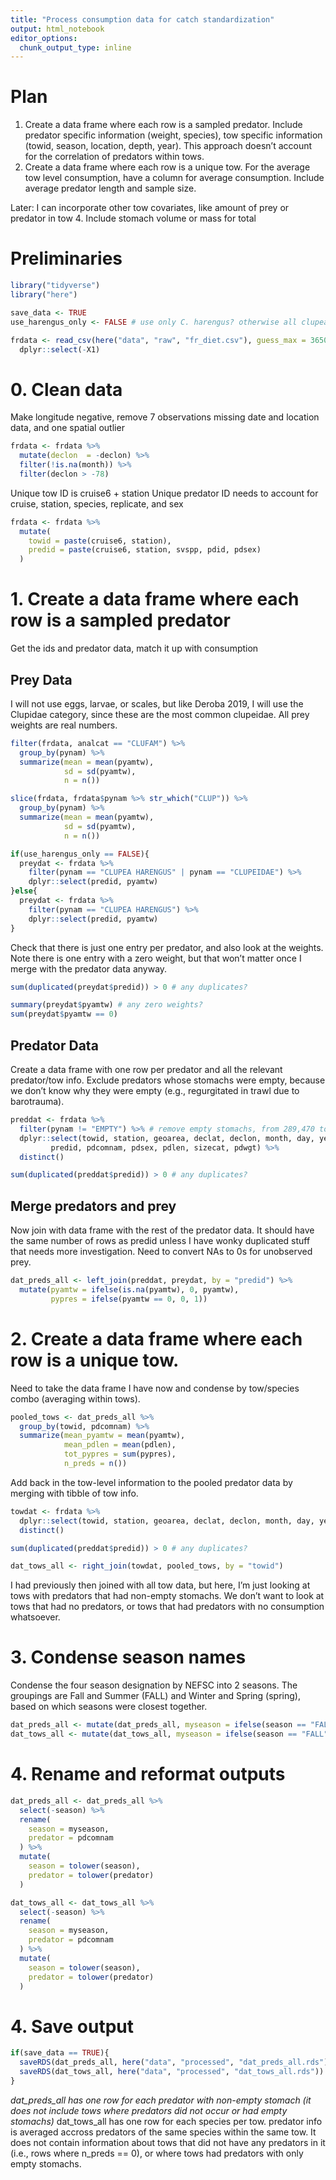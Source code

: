 ```yaml
---
title: "Process consumption data for catch standardization"
output: html_notebook
editor_options: 
  chunk_output_type: inline
---
```


# Plan
1. Create a data frame where each row is a sampled predator. Include predator specific information (weight, species), tow specific information (towid, season, location, depth, year). This approach doesn't account for the correlation of predators within tows.
2. Create a data frame where each row is a unique tow. For the average tow level consumption, have a column for average consumption. Include average predator length and sample size. 

Later: I can incorporate other tow covariates, like amount of prey or predator in tow
4. Include stomach volume or mass for total

# Preliminaries
```r
library("tidyverse")
library("here")

save_data <- TRUE
use_harengus_only <- FALSE # use only C. harengus? otherwise all clupea spp.
```

```r
frdata <- read_csv(here("data", "raw", "fr_diet.csv"), guess_max = 365080) %>%
  dplyr::select(-X1)
```

# 0. Clean data
Make longitude negative, remove 7 observations missing date and location data, and one spatial outlier
```r
frdata <- frdata %>% 
  mutate(declon  = -declon) %>%
  filter(!is.na(month)) %>%
  filter(declon > -78)
```


Unique tow ID is cruise6 + station
Unique predator ID needs to account for cruise, station, species, replicate, and sex
```r
frdata <- frdata %>% 
  mutate(
    towid = paste(cruise6, station),
    predid = paste(cruise6, station, svspp, pdid, pdsex)
  )
```


# 1. Create a data frame where each row is a sampled predator
Get the ids and predator data, match it up with consumption

## Prey Data
I will not use eggs, larvae, or scales, but like Deroba 2019, I will use the Clupidae category, since these are the most common clupeidae. All prey weights are real numbers. 
```r
filter(frdata, analcat == "CLUFAM") %>%
  group_by(pynam) %>%
  summarize(mean = mean(pyamtw),
            sd = sd(pyamtw),
            n = n())

slice(frdata, frdata$pynam %>% str_which("CLUP")) %>%
  group_by(pynam) %>%
  summarize(mean = mean(pyamtw),
            sd = sd(pyamtw),
            n = n())
```

```r
if(use_harengus_only == FALSE){
  preydat <- frdata %>% 
    filter(pynam == "CLUPEA HARENGUS" | pynam == "CLUPEIDAE") %>%
    dplyr::select(predid, pyamtw)
}else{
  preydat <- frdata %>% 
    filter(pynam == "CLUPEA HARENGUS") %>%
    dplyr::select(predid, pyamtw)
}
```

Check that there is just one entry per predator, and also look at the weights. Note there is one entry with a zero weight, but that won't matter once I merge with the predator data anyway.
```r
sum(duplicated(preydat$predid)) > 0 # any duplicates?

summary(preydat$pyamtw) # any zero weights?
sum(preydat$pyamtw == 0)
```

## Predator Data
Create a data frame with one row per predator and all the relevant predator/tow info. Exclude predators whose stomachs were empty, because we don't know why they were empty (e.g., regurgitated in trawl due to barotrauma).
```r
preddat <- frdata %>%
  filter(pynam != "EMPTY") %>% # remove empty stomachs, from 289,470 to 162,203
  dplyr::select(towid, station, geoarea, declat, declon, month, day, year, season, setdepth,
         predid, pdcomnam, pdsex, pdlen, sizecat, pdwgt) %>%
  distinct()

sum(duplicated(preddat$predid)) > 0 # any duplicates?
```

## Merge predators and prey
Now join with data frame with the rest of the predator data. It should have the same number of rows as predid unless I have wonky duplicated stuff that needs more investigation. Need to convert NAs to 0s for unobserved prey. 
```r
dat_preds_all <- left_join(preddat, preydat, by = "predid") %>%
  mutate(pyamtw = ifelse(is.na(pyamtw), 0, pyamtw),
         pypres = ifelse(pyamtw == 0, 0, 1))
```


# 2. Create a data frame where each row is a unique tow. 
Need to take the data frame I have now and condense by tow/species combo (averaging within tows).
```r
pooled_tows <- dat_preds_all %>% 
  group_by(towid, pdcomnam) %>%
  summarize(mean_pyamtw = mean(pyamtw), 
            mean_pdlen = mean(pdlen),
            tot_pypres = sum(pypres),
            n_preds = n())
```

Add back in the tow-level information to the pooled predator data by merging with tibble of tow info.  
```r
towdat <- frdata %>% 
  dplyr::select(towid, station, geoarea, declat, declon, month, day, year, season, setdepth) %>%
  distinct()

sum(duplicated(preddat$predid)) > 0 # any duplicates?

dat_tows_all <- right_join(towdat, pooled_tows, by = "towid")
```
I had previously then joined with all tow data, but here, I'm just looking at tows with predators that had non-empty stomachs. We don't want to look at tows that had no predators, or tows that had predators with no consumption whatsoever. 


# 3. Condense season names
Condense the four season designation by NEFSC into 2 seasons. The groupings are Fall and Summer (FALL) and Winter and Spring (spring), based on which seasons were closest together.
```r
dat_preds_all <- mutate(dat_preds_all, myseason = ifelse(season == "FALL"|season == "SUMMER", "FALL", "SPRING"))
dat_tows_all <- mutate(dat_tows_all, myseason = ifelse(season == "FALL"|season == "SUMMER", "FALL", "SPRING"))
```


# 4. Rename and reformat outputs
```r
dat_preds_all <- dat_preds_all %>%
  select(-season) %>%
  rename(
    season = myseason,
    predator = pdcomnam
  ) %>%
  mutate(
    season = tolower(season),
    predator = tolower(predator)
  )

dat_tows_all <- dat_tows_all %>%
  select(-season) %>%
  rename(
    season = myseason,
    predator = pdcomnam
  ) %>%
  mutate(
    season = tolower(season),
    predator = tolower(predator)
  )
```


# 4. Save output
```r
if(save_data == TRUE){
  saveRDS(dat_preds_all, here("data", "processed", "dat_preds_all.rds"))
  saveRDS(dat_tows_all, here("data", "processed", "dat_tows_all.rds"))
}
```


*dat_preds_all has one row for each predator with non-empty stomach (it does not include tows where predators did not occur or had empty stomachs)
*dat_tows_all has one row for each species per tow. predator info is averaged accross predators of the same species within the same tow. It does not contain information about tows that did not have any predators in it (i.e., rows where n_preds == 0), or where tows had predators with only empty stomachs. 










